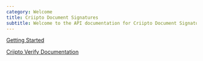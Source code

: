 ```yaml
---
category: Welcome
title: Criipto Document Signatures
subtitle: Welcome to the API documentation for Criipto Document Signatures which enabled you to sign PDF documents with any e-ID supported by Criipto Verify
---
```



[Getting Started](/document-signatures/getting-started/register-application/)

[Criipto Verify Documentation](https://docs.criipto.com)